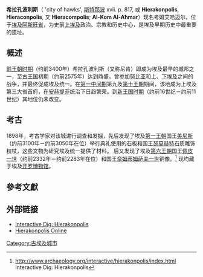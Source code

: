 {{coord|25|5|50|N|32|46|46|E|display=title}}
{{Infobox settlement
|name          =希拉孔波利斯
|other_name             =尼肯
|pushpin_map            = Egypt<!-- the name of a location map as per http://en.wikipedia.org/wiki/Template:Location_map -->
|pushpin_label_position =bottom
|pushpin_mapsize        =300
|pushpin_map_caption    =地理地图
|coordinates_region     = EG
|subdivision_type       = 国家
|subdivision_name       = {{flag|Egypt}}
|subdivision_type1      = 区域 
|subdivision_name1      = [[阿斯旺省|阿斯旺省]]
|unit_pref                =Imperial <!--Enter: Imperial, if Imperial (metric) is desired-->
|population_blank1_title        =Ethnicities
|timezone               =[[Egypt_Standard_Time|EST]] 
|utc_offset             = +2
|timezone_DST           = +3
|latd=25|latm=5|lats=50|latNS=N
|longd=32|longm=46|longs=46|longEW=E
}} 
{{hiero|希拉孔波利斯|<hiero>O48:niwt</hiero>or <br><hiero>O47:n-niwt</hiero>|align=right|era=egypt}}
'''希拉孔波利斯'''（{{lang-el|Ἱεράκων πόλις}} 'city of hawks', [[斯特那波|斯特那波]] xvii. p. 817,  或 '''Hierakonpolis''', '''Hieraconpolis''', 又 '''Hieracompolis'''; {{lang-ar|الكوم الأحمر}} '''Al-Kom Al-Aħmar'''）现名考姆艾哈迈尔，位于[[埃及|埃及]][[阿斯旺省|阿斯旺省]]，为史前[[上埃及|上埃及]]政治、宗教和历史中心，是埃及早期历史中最重要的遗址。

== 概述 ==
[[前王朝时期|前王朝时期]]（约前3400年）希拉孔波利斯（又称尼肯）即成为埃及最早的城邦之一，至[[古王国|古王国]]初期（约前2575年）达到鼎盛。曾参加[[努比亚|努比亚]]和上、[[下埃及|下埃及]]之间的战争，并最终促成埃及统一。在[[第一中间期|第一中间期]]第九及[[第十王朝|第十王朝]]期间，该地成为上埃及第三大省首府，在[[安赫提菲|安赫提菲]]统治下日趋繁荣。到[[新王国时期|新王国时期]]（约前16世纪－约前11世纪）其地位仍未改变。

==考古==
1898年，考古学家对该城进行调查和发掘，先后发现了埃及[[第一王朝|第一王朝]]国王[[美尼斯|美尼斯]]（约前3100年－约前3050年在位）举行典礼使用的石板和国王[[瑟莫赫特|瑟莫赫特]]石质雕饰权杖，这些文物为研究埃及统一提供了材料。 后又发现了埃及[[第六王朝|第六王朝]]国王[[佩皮一世|佩皮一世]]（约前2332年－约前2283年在位）和国王[[奈姆蒂姆萨夫一世|奈姆蒂姆萨夫一世]]铜像。<ref>http://www.archaeology.org/interactive/hierakonpolis/index.html {{Wayback|url=http://www.archaeology.org/interactive/hierakonpolis/index.html |date=20210503134404 }} Interactive Dig: Hierakonpolis</ref> 现均藏于埃及[[开罗博物馆|开罗博物馆]]。

==參考文獻==
{{reflist}}

==外部链接==
*[http://www.archaeology.org/interactive/hierakonpolis/index.html Interactive Dig: Hierakonpolis] {{Wayback|url=http://www.archaeology.org/interactive/hierakonpolis/index.html |date=20210503134404 }}
*[http://www.hierakonpolis-online.org/ Hierakonpolis Online] {{Wayback|url=http://www.hierakonpolis-online.org/ |date=20110716061657 }}

{{commons category|Hierakonpolis|希拉孔波利斯}}
{{DEFAULTSORT: Hierakonpolis}}
[[Category:古埃及城市|Category:古埃及城市]]